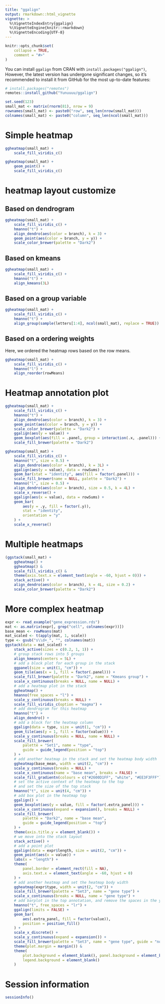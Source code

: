 ```yaml
---
title: "ggalign"
output: rmarkdown::html_vignette
vignette: >
  %\VignetteIndexEntry{ggalign}
  %\VignetteEngine{knitr::rmarkdown}
  %\VignetteEncoding{UTF-8}
---
```


```r
knitr::opts_chunk$set(
    collapse = TRUE,
    comment = "#>"
)
```

You can install `ggalign` from CRAN with `install.packages("ggalign")`, However,
the latest version has undergone significant changes, so it's recommended to
install it from GitHub for the most up-to-date features:
```r
# install.packages("remotes")
remotes::install_github("Yunuuuu/ggalign")
```

```r
set.seed(123)
small_mat <- matrix(rnorm(81), nrow = 9)
rownames(small_mat) <- paste0("row", seq_len(nrow(small_mat)))
colnames(small_mat) <- paste0("column", seq_len(ncol(small_mat)))
```

# Simple heatmap
```r
ggheatmap(small_mat) +
    scale_fill_viridis_c()
```
  
```r
ggheatmap(small_mat) +
    geom_point() +
    scale_fill_viridis_c()
```

# heatmap layout customize
## Based on dendrogram
```r
ggheatmap(small_mat) +
    scale_fill_viridis_c() +
    hmanno("t") +
    align_dendro(aes(color = branch), k = 3) +
    geom_point(aes(color = branch, y = y)) +
    scale_color_brewer(palette = "Dark2")
```

## Based on kmeans
```r
ggheatmap(small_mat) +
    scale_fill_viridis_c() +
    hmanno("t") +
    align_kmeans(3L)
```

## Based on a group variable
```r
ggheatmap(small_mat) +
    scale_fill_viridis_c() +
    hmanno("t") +
    align_group(sample(letters[1:4], ncol(small_mat), replace = TRUE))
```

## Based on a ordering weights
Here, we ordered the heatmap rows based on the row means.
```r
ggheatmap(small_mat) +
    scale_fill_viridis_c() +
    hmanno("l") +
    align_reorder(rowMeans)
```

# Heatmap annotation plot
```r
ggheatmap(small_mat) +
    scale_fill_viridis_c() +
    hmanno("t") +
    align_dendro(aes(color = branch), k = 3) +
    geom_point(aes(color = branch, y = y)) +
    scale_color_brewer(palette = "Dark2") +
    ggalign(aes(y = value)) +
    geom_boxplot(aes(fill = .panel, group = interaction(.x, .panel))) +
    scale_fill_brewer(palette = "Dark2")
```

```r
ggheatmap(small_mat) +
    scale_fill_viridis_c() +
    hmanno("t", size = 0.5) +
    align_dendro(aes(color = branch), k = 3L) +
    ggalign(aes(y = value), data = rowSums) +
    geom_bar(stat = "identity", aes(fill = factor(.panel))) +
    scale_fill_brewer(name = NULL, palette = "Dark2") +
    hmanno("l", size = 0.5) +
    align_dendro(aes(color = branch), size = 0.5, k = 4L) +
    scale_x_reverse() +
    ggalign(aes(x = value), data = rowSums) +
    geom_bar(
        aes(y = .y, fill = factor(.y)),
        stat = "identity",
        orientation = "y"
    ) +
    scale_x_reverse()
```

# Multiple heatmaps
```r
(ggstack(small_mat) +
    ggheatmap() +
    ggheatmap() &
    scale_fill_viridis_c() &
    theme(axis.text.x = element_text(angle = -60, hjust = 0))) +
    stack_active() +
    align_dendro(aes(color = branch), k = 4L, size = 0.2) +
    scale_color_brewer(palette = "Dark2")
```

# More complex heatmap
```r
expr <- read_example("gene_expression.rds")
mat <- as.matrix(expr[, grep("cell", colnames(expr))])
base_mean <- rowMeans(mat)
mat_scaled <- t(apply(mat, 1, scale))
type <- gsub("s\\d+_", "", colnames(mat))
ggstack(data = mat_scaled) +
    stack_active(sizes = c(0.2, 1, 1)) +
    # group stack rows into 5 groups
    align_kmeans(centers = 5L) +
    # add a block plot for each group in the stack
    ggpanel(size = unit(1, "cm")) +
    geom_tile(aes(x = 1, fill = factor(.panel))) +
    scale_fill_brewer(palette = "Dark2", name = "Kmeans group") +
    scale_x_continuous(breaks = NULL, name = NULL) +
    # add a heatmap plot in the stack
    ggheatmap() +
    hmanno(free_spaces = "l") +
    scale_y_continuous(breaks = NULL) +
    scale_fill_viridis_c(option = "magma") +
    # add dendrogram for this heatmap
    hmanno("t") +
    align_dendro() +
    # add a block for the heatmap column
    ggalign(data = type, size = unit(1, "cm")) +
    geom_tile(aes(y = 1, fill = factor(value))) +
    scale_y_continuous(breaks = NULL, name = NULL) +
    scale_fill_brewer(
        palette = "Set1", name = "type",
        guide = guide_legend(position = "top")
    ) +
    # add another heatmap in the stack and set the heatmap body width
    ggheatmap(base_mean, width = unit(2, "cm")) +
    scale_y_continuous(breaks = NULL) +
    scale_x_continuous(name = "base mean", breaks = FALSE) +
    scale_fill_gradientn(colours = c("#2600D1FF", "white", "#EE3F3FFF")) +
    # set the active context of the heatmap to the top
    # and set the size of the top stack
    hmanno("t", size = unit(4, "cm")) +
    # add box plot in the heatmap top
    ggalign() +
    geom_boxplot(aes(y = value, fill = factor(.extra_panel))) +
    scale_x_continuous(expand = expansion(), breaks = NULL) +
    scale_fill_brewer(
        palette = "Dark2", name = "base mean",
        guide = guide_legend(position = "top")
    ) +
    theme(axis.title.y = element_blank()) +
    # we move into the stack layout
    stack_active() +
    # add a point plot
    ggalign(data = expr$length, size = unit(2, "cm")) +
    geom_point(aes(x = value)) +
    labs(x = "length") +
    theme(
        panel.border = element_rect(fill = NA),
        axis.text.x = element_text(angle = -60, hjust = 0)
    ) +
    # add another heatmap and set the heatmap body width
    ggheatmap(expr$type, width = unit(2, "cm")) +
    scale_fill_brewer(palette = "Set3", name = "gene type") +
    scale_x_continuous(breaks = NULL, name = "gene type") +
    # add barplot in the top annotation, and remove the spaces in the y-axis
    hmanno("t", free_spaces = "lr") +
    ggalign(limits = FALSE) +
    geom_bar(
        aes(.extra_panel, fill = factor(value)),
        position = position_fill()
    ) +
    scale_x_discrete() +
    scale_y_continuous(expand = expansion()) +
    scale_fill_brewer(palette = "Set3", name = "gene type", guide = "none") -
    theme(plot.margin = margin()) &
    theme(
        plot.background = element_blank(), panel.background = element_blank(),
        legend.background = element_blank()
    )
```

# Session information
```r
sessionInfo()
```
